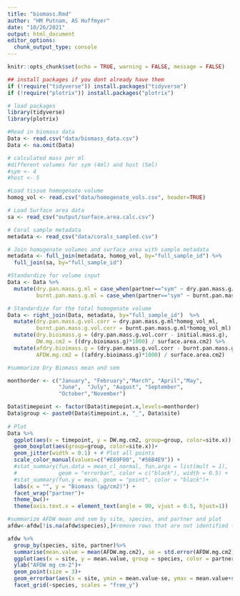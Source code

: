 ```yaml
---
title: "biomass.Rmd"
author: "HM Putnam, AS Huffmyer"
date: "10/26/2021"
output: html_document
editor_options: 
  chunk_output_type: console
---
```


```r
knitr::opts_chunk$set(echo = TRUE, warning = FALSE, message = FALSE)

## install packages if you dont already have them
if (!require("tidyverse")) install.packages("tidyverse")
if (!require("plotrix")) install.packages("plotrix")

# load packages
library(tidyverse)
library(plotrix)

```

```r
#Read in biomass data
Data <- read.csv("data/biomass_data.csv")
Data <- na.omit(Data)

# calculated mass per ml
#different volumes for sym (4ml) and host (5ml)
#sym <- 4
#host <- 5

#Load tissue homogenate volume
homog_vol <- read.csv("data/homogenate_vols.csv", header=TRUE)

# Load Surface area data
sa <- read_csv("output/surface.area.calc.csv")

# Coral sample metadata
metadata <- read_csv("data/corals_sampled.csv")

# Join homogenate volumes and surface area with sample metadata
metadata <- full_join(metadata, homog_vol, by="full_sample_id") %>%
  full_join(sa, by="full_sample_id")

#Standardize for volume input
Data <- Data %>%
  mutate(dry.pan.mass.g.ml = case_when(partner=="sym" ~ dry.pan.mass.g/volume, partner=="host" ~dry.pan.mass.g/volume),
         burnt.pan.mass.g.ml = case_when(partner=="sym" ~ burnt.pan.mass.g/volume, partner=="host" ~burnt.pan.mass.g/volume))

# Standardize for the total homogenate volume
Data <- right_join(Data, metadata, by="full_sample_id")  %>%
  mutate(dry.pan.mass.g.vol.corr = dry.pan.mass.g.ml*homog_vol_ml, 
         burnt.pan.mass.g.vol.corr = burnt.pan.mass.g.ml*homog_vol_ml) %>%
  mutate(dry.bioimass.g = (dry.pan.mass.g.vol.corr - initial.mass.g),
         DW.mg.cm2 = ((dry.bioimass.g)*1000) / surface.area.cm2) %>%
  mutate(afdry.bioimass.g = (dry.pan.mass.g.vol.corr - burnt.pan.mass.g.vol.corr),
         AFDW.mg.cm2 = ((afdry.bioimass.g)*1000) / surface.area.cm2)

```


```r
#summarize Dry Biomass mean and sem 

monthorder <- c("January", "February","March", "April","May",
                "June",  "July", "August", "September", 
                "October","November")

Data$timepoint <- factor(Data$timepoint.x,levels=monthorder)
Data$group <- paste0(Data$timepoint.x, "_", Data$site)
 
# Plot 
Data %>%
  ggplot(aes(x = timepoint, y = DW.mg.cm2, group=group, color=site.x)) +
  geom_boxplot(aes(group=group, color=site.x))+
  geom_jitter(width = 0.1) + # Plot all points
  scale_color_manual(values=c("#E69F00", "#56B4E9")) +
  #stat_summary(fun.data = mean_cl_normal, fun.args = list(mult = 1),    # Plot standard error
  #             geom = "errorbar", color = c("black"), width = 0.5) +
  #stat_summary(fun.y = mean, geom = "point", color = "black")+           # Plot mean
  labs(x = "", y = "Biomass (µg/cm2)") +
  facet_wrap("partner")+
  theme_bw()+
  theme(axis.text.x = element_text(angle = 90, vjust = 0.5, hjust=1))


```

```r
#summarize AFDW mean and sem by site, species, and partner and plot
afdw<-afdw[!is.na(afdw$species),]#remove rows that are not identified for species and site

afdw %>% 
  group_by(species, site, partner)%>%
  summarise(mean.value = mean(AFDW.mg.cm2), se = std.error(AFDW.mg.cm2)) %>%
  ggplot(aes(x = site, y = mean.value, group = species, color = partner))+
  ylab("AFDW mg cm-2")+
  geom_point(size = 3)+
  geom_errorbar(aes(x = site, ymin = mean.value-se, ymax = mean.value+se), width = 0.5)+
  facet_grid(~species, scales = "free_y")


```


 
